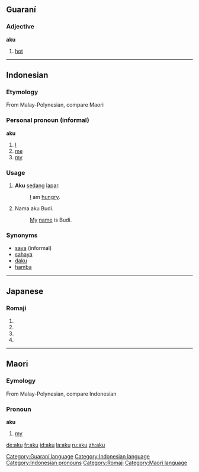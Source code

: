 {{see|Aku}}
==Guaraní==
===Adjective===
'''aku'''

# [[hot]]

[[Category:Guaraní language]]

----

==Indonesian==
===Etymology===
From Malay-Polynesian, compare Maori
===Personal pronoun (informal)===
'''aku'''

# [[I]]
# [[me]]
# [[my]]

===Usage===
#'''Aku''' [[sedang]] [[lapar]].
#:[[I]] am [[hungry]].
# Nama aku Budi.
#:[[My]] [[name]] is Budi.

===Synonyms===
*[[saya]] (informal)
*[[sahaya]]
*[[daku]]
*[[hamba]]

[[Category:Indonesian language]]
[[Category:Indonesian pronouns]]


----

==Japanese==  
===Romaji===
{{romaji|あく}}
# {{japdef|灰汁|[[lye]], [[scum]]}}
# {{japdef|悪|[[evil]], [[vice]], [[ill]], [[wrong]]}}
# {{japdef|開く|[[open]], [[burst]]}}
# {{japdef|空く|[[vacant]], [[empty]]}}

[[Category:Romaji]]


----

==Maori==
===Eymology===
From Malay-Polynesian, compare Indonesian
===Pronoun===
'''aku'''

# [[my]]

[[Category:Maori language]]

[[de:aku]]
[[fr:aku]]
[[id:aku]]
[[la:aku]]
[[ru:aku]]
[[zh:aku]]